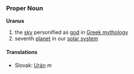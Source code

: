=== Proper Noun ===
'''Uranus'''
# the [[sky]] personified as [[god]] in [[Greek mythology]]
# seventh [[planet]] in our [[solar system]]

==== Translations ====
*Slovak: [[Urán]] ''m''